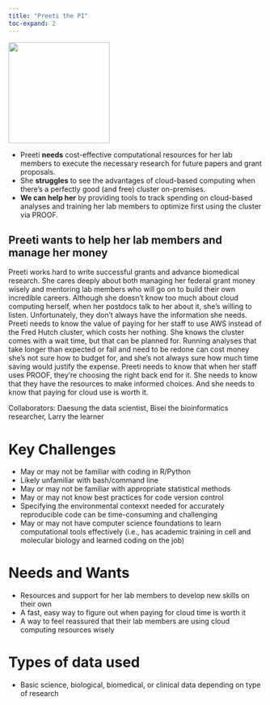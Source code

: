```yaml
---
title: "Preeti the PI"
toc-expand: 2
---
```


::: grid
::: {.g-col-12 .g-col-xl-3}
<img src="https://seankross.com/headshot/sean-kross.png" width="200" height="200"/>
:::

::: {.g-col-12 .g-col-xl-8}
-   Preeti **needs** cost-effective computational resources for her lab members to execute the necessary research for future papers and grant proposals.
-   She **struggles** to see the advantages of cloud-based computing when there's a perfectly good (and free) cluster on-premises.
-   **We can help her** by providing tools to track spending on cloud-based analyses and training her lab members to optimize first using the cluster via PROOF.
:::
:::

::: lightblue-highlight
## Preeti wants to help her lab members and manage her money

Preeti works hard to write successful grants and advance biomedical research. She cares deeply about both managing her federal grant money wisely and mentoring lab members who will go on to build their own incredible careers. Although she doesn’t know too much about cloud computing herself, when her postdocs talk to her about it, she’s willing to listen. Unfortunately, they don’t always have the information she needs. Preeti needs to know the value of paying for her staff to use AWS instead of the Fred Hutch cluster, which costs her nothing. She knows the cluster comes with a wait time, but that can be planned for. Running analyses that take longer than expected or fail and need to be redone can cost money she’s not sure how to budget for, and she’s not always sure how much time saving would justify the expense. Preeti needs to know that when her staff uses PROOF, they’re choosing the right back end for it. She needs to know that they have the resources to make informed choices. And she needs to know that paying for cloud use is worth it.
:::

::: darkblue-highlight
Collaborators: Daesung the data scientist, Bisei the bioinformatics researcher, Larry the learner
:::


# Key Challenges

-   May or may not be familiar with coding in R/Python
-   Likely unfamiliar with bash/command line
-   May or may not be familiar with appropriate statistical methods
-   May or may not know best practices for code version control
-   Specifying the environmental contexxt needed for accurately reproducible code can be time-consuming and challenging
-   May or may not have computer science foundations to learn computational tools effectively (i.e., has academic training in cell and molecular biology and learned coding on the job)

# Needs and Wants

-   Resources and support for her lab members to develop new skills on their own
-   A fast, easy way to figure out when paying for cloud time is worth it
-   A way to feel reassured that their lab members are using cloud computing resources wisely


# Types of data used
-   Basic science, biological, biomedical, or clinical data depending on type of research 
